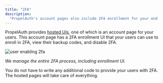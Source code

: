 ```yaml
---
title: "2FA"
description:
  "PropelAuth's account pages also include 2FA enrollment for your end users."
---
```


PropelAuth provides [hosted UIs](/overview/hosted-pages), one of which is an account page for your users.
This account page has a 2FA enrollment UI that your users can use to enroll in 2FA, view their backup codes, and disable 2FA.

![user enabling 2fa](/images/2fa.png)

_We manage the entire 2FA process, including enrollment UI._

You do not have to write any additional code to provide your users with 2FA.
The hosted pages will take care of everything.